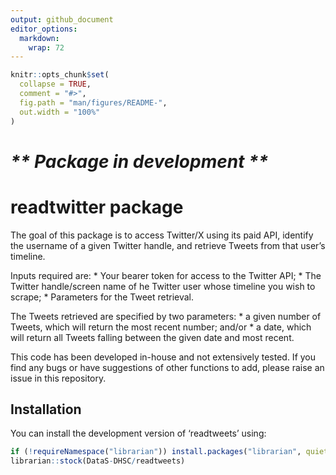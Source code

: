 ```yaml
---
output: github_document
editor_options: 
  markdown: 
    wrap: 72
---
```


<!-- README.md is generated from README.Rmd. Please edit that file -->

```r
knitr::opts_chunk$set(
  collapse = TRUE,
  comment = "#>",
  fig.path = "man/figures/README-",
  out.width = "100%"
)
```

# *\*\* Package in development \*\**

# readtwitter package

The goal of this package is to access Twitter/X using its paid API, identify the username of a given Twitter handle, and retrieve Tweets from that user's timeline. 

Inputs required are:
* Your bearer token for access to the Twitter API;
* The Twitter handle/screen name of he Twitter user whose timeline you wish to scrape;
* Parameters for the Tweet retrieval.

The Tweets retrieved are specified by two parameters:
* a given number of Tweets, which will return the most recent number; and/or
* a date, which will return all Tweets falling between the given date and most recent.

This code has been developed in-house and not extensively tested. If you
find any bugs or have suggestions of other functions to add, please raise
an issue in this repository.

## Installation

You can install the development version of 'readtweets' using:

``` r
if (!requireNamespace("librarian")) install.packages("librarian", quiet = TRUE)
librarian::stock(DataS-DHSC/readtweets)
```